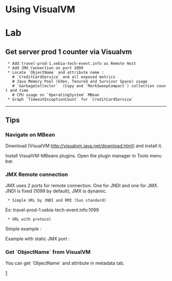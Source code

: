 = Using VisualVM =

= Lab =

== Get server prod 1 counter via Visualvm ==

  * Add travel-prod-1.xebia-tech-event.info as Remote Host
  * Add JMX Connection on port 1099
  * Locate `ObjectName` and attribute name : 
    # `CreditCardService` and all exposed metrics
    # Java Memory Pool (Eden, Tenured and Survivor Space) usage
    # `GarbageCollector`  (Copy and `MarkSweepCompact`) collection count and time
    # CPU usage on `OperatingSystem` MBean
  * Graph `TimeoutExceptionCount` for `CreditCardService`

----

== Tips ==

=== Navigate on MBean ===

Download [VisualVM http://visualvm.java.net/download.html] and install it.

Install VisualVM-MBeans plugins. Open the plugin manager in Tools menu bar. 

=== JMX Remote connection ===

JMX uses 2 ports for remote connection. One for JNDI and one for JMX.
JNDI is fixed (1099 by default), JMX is dynamic. 

  * Simple URL by JNDI and RMI (Sun standard)

{{{<hostname>:<jndiPort>}}}

Ex: travel-prod-1.xebia-tech-event.info:1099

  * URL with protocol

{{{service:jmx:<protocol>://[host[:port]][url-path]}}}

Simple example : 

{{{service:jmx:rmi:///jndi/rmi://travel-prod-1.xebia-tech-event.info:1099/jmxrmi}}}

Example with static JMX port :

{{{service:jmx:rmi://travel-prod-1.xebia-tech-event.info/jndi/rmi://travel-prod-1.xebia-tech-event.info:1099/travel-prod-1.xebia-tech-event.info/7676/jmxrmi}}}

=== Get `ObjectName` from VisualVM ===

You can get `ObjectName` and attribute in metadata tab.

[http://xebia-france.googlecode.com/svn/wiki/oss-monitoring/getMetainfInVisualVm.png]
